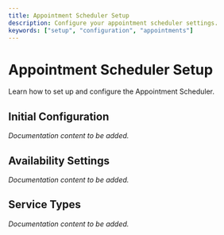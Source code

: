 ```yaml
---
title: Appointment Scheduler Setup
description: Configure your appointment scheduler settings.
keywords: ["setup", "configuration", "appointments"]
---
```


# Appointment Scheduler Setup

Learn how to set up and configure the Appointment Scheduler.

## Initial Configuration

*Documentation content to be added.*

## Availability Settings

*Documentation content to be added.*

## Service Types

*Documentation content to be added.*
